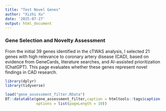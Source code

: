 ```yaml
---
title: "Test Novel Genes"
author: "Xizhi Xu"
date: '2025-07-27'
output: html_document
---
```



### Gene Selection and Novelty Assessment

From the initial 39 genes identified in the cTWAS analysis, I selected 21 genes with high relevance to coronary artery disease (CAD), based on evidence from GeneCards, literature searches, and AI-assisted prioritization (ChatGPT). This page evaluates whether these genes represent novel findings in CAD research.


```r
library(dplyr)
library(tidyverse)

```


```r
load("gene_assessment_filter.RData")
DT::datatable(gene_assessment_filter,caption = htmltools::tags$caption(style = 'caption-side: topleft; text-align = left; color:black;','Summary of highly plausible genes'),
              options = list(pageLength = 10))
```



